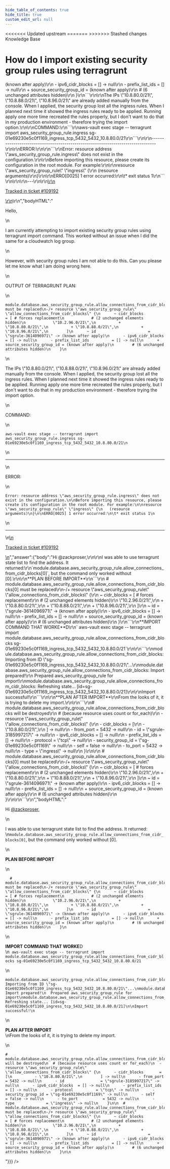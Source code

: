 ```yaml
---
hide_table_of_contents: true
hide_title: true
custom_edit_url: null
---
```



<head>
<<<<<<< Updated upstream
  <link rel="canonical" href="https://github.com/tnn-gruntwork-io/knowledge-base/discussions/551" />
=======
  <link rel="canonical" href="https://github.com/tnn-gruntwork-io/knowledge-base/discussions/551" />
>>>>>>> Stashed changes
</head>

<CenterLayout>
<span className="searchCategory">Knowledge Base</span>
<h1>How do I import existing security group rules using terragrunt</h1>
<GitHub discussion={{"id":"D_kwDOF8slf84AQmDU","number":551,"author":{"login":"sewmiuraj"},"title":"How do I import existing security group rules using terragrunt","body":"\r\nHello,\r\n\r\nI am currently attempting to import existing security group rules using terragrunt import command. This worked without an issue when I did the same for a cloudwatch log group.\r\n\r\nHowever, with security group rules I am not able to do this. Can you please let me know what I am doing wrong here.\r\n\r\nOUTPUT OF TERRAGRUNT PLAN:\r\n\r\n```\r\nmodule.database.aws_security_group_rule.allow_connections_from_cidr_blocks[0] must be replaced\r\n-/+ resource \"aws_security_group_rule\" \"allow_connections_from_cidr_blocks\" {\r\n      ~ cidr_blocks              = [ # forces replacement\r\n            # (2 unchanged elements hidden)\r\n            \"10.2.96.0/21\",\r\n          + \"10.8.80.0/21\",\r\n          + \"10.8.88.0/21\",\r\n          + \"10.8.96.0/21\",\r\n        ]\r\n      ~ id                       = \"sgrule-3614096971\" -> (known after apply)\r\n      - ipv6_cidr_blocks         = [] -> null\r\n      - prefix_list_ids          = [] -> null\r\n      + source_security_group_id = (known after apply)\r\n        # (6 unchanged attributes hidden)\r\n    }\r\n```\r\n\r\nThe IPs  \"10.8.80.0/21\", \"10.8.88.0/21\", \"10.8.96.0/21\" are already added manually from the console. When I applied, the security group lost all the ingress rules. When I planned next time it showed the ingress rules ready to be applied. Running apply one more time recreated the rules properly, but I don't want to do that in my production environment - therefore trying the import option.\r\n\r\nCOMMAND:\r\n```\r\naws-vault exec stage -- terragrunt import aws_security_group_rule.ingress sg-01e69230e5c0f1169_ingress_tcp_5432_5432_10.8.80.0/21\r\n```\r\n\r\n--------------------------------------------------------------------------------\r\n\r\nERROR:\r\n\r\n```\r\nError: resource address \"aws_security_group_rule.ingress\" does not exist in the configuration.\r\n\r\nBefore importing this resource, please create its configuration in the root module. For example:\r\n\r\nresource \"aws_security_group_rule\" \"ingress\" {\r\n   (resource arguments)\r\n}\r\n\r\nERRO[0025] 1 error occurred:\r\n\t* exit status 1\r\n```     \r\n\r\n\r\n---\r\n\r\n<ins datetime=\"2022-08-31T12:33:20Z\">\r\n  <p><a href=\"https://support.gruntwork.io/hc/requests/109192\">Tracked in ticket #109192</a></p>\r\n</ins>\r\n","bodyHTML":"<p dir=\"auto\">Hello,</p>\n<p dir=\"auto\">I am currently attempting to import existing security group rules using terragrunt import command. This worked without an issue when I did the same for a cloudwatch log group.</p>\n<p dir=\"auto\">However, with security group rules I am not able to do this. Can you please let me know what I am doing wrong here.</p>\n<p dir=\"auto\">OUTPUT OF TERRAGRUNT PLAN:</p>\n<div class=\"snippet-clipboard-content notranslate position-relative overflow-auto\" data-snippet-clipboard-copy-content=\"module.database.aws_security_group_rule.allow_connections_from_cidr_blocks[0] must be replaced\n-/+ resource &quot;aws_security_group_rule&quot; &quot;allow_connections_from_cidr_blocks&quot; {\n      ~ cidr_blocks              = [ # forces replacement\n            # (2 unchanged elements hidden)\n            &quot;10.2.96.0/21&quot;,\n          + &quot;10.8.80.0/21&quot;,\n          + &quot;10.8.88.0/21&quot;,\n          + &quot;10.8.96.0/21&quot;,\n        ]\n      ~ id                       = &quot;sgrule-3614096971&quot; -&gt; (known after apply)\n      - ipv6_cidr_blocks         = [] -&gt; null\n      - prefix_list_ids          = [] -&gt; null\n      + source_security_group_id = (known after apply)\n        # (6 unchanged attributes hidden)\n    }\"><pre class=\"notranslate\"><code class=\"notranslate\">module.database.aws_security_group_rule.allow_connections_from_cidr_blocks[0] must be replaced\n-/+ resource \"aws_security_group_rule\" \"allow_connections_from_cidr_blocks\" {\n      ~ cidr_blocks              = [ # forces replacement\n            # (2 unchanged elements hidden)\n            \"10.2.96.0/21\",\n          + \"10.8.80.0/21\",\n          + \"10.8.88.0/21\",\n          + \"10.8.96.0/21\",\n        ]\n      ~ id                       = \"sgrule-3614096971\" -&gt; (known after apply)\n      - ipv6_cidr_blocks         = [] -&gt; null\n      - prefix_list_ids          = [] -&gt; null\n      + source_security_group_id = (known after apply)\n        # (6 unchanged attributes hidden)\n    }\n</code></pre></div>\n<p dir=\"auto\">The IPs  \"10.8.80.0/21\", \"10.8.88.0/21\", \"10.8.96.0/21\" are already added manually from the console. When I applied, the security group lost all the ingress rules. When I planned next time it showed the ingress rules ready to be applied. Running apply one more time recreated the rules properly, but I don't want to do that in my production environment - therefore trying the import option.</p>\n<p dir=\"auto\">COMMAND:</p>\n<div class=\"snippet-clipboard-content notranslate position-relative overflow-auto\" data-snippet-clipboard-copy-content=\"aws-vault exec stage -- terragrunt import aws_security_group_rule.ingress sg-01e69230e5c0f1169_ingress_tcp_5432_5432_10.8.80.0/21\"><pre class=\"notranslate\"><code class=\"notranslate\">aws-vault exec stage -- terragrunt import aws_security_group_rule.ingress sg-01e69230e5c0f1169_ingress_tcp_5432_5432_10.8.80.0/21\n</code></pre></div>\n<hr>\n<p dir=\"auto\">ERROR:</p>\n<div class=\"snippet-clipboard-content notranslate position-relative overflow-auto\" data-snippet-clipboard-copy-content=\"Error: resource address &quot;aws_security_group_rule.ingress&quot; does not exist in the configuration.\n\nBefore importing this resource, please create its configuration in the root module. For example:\n\nresource &quot;aws_security_group_rule&quot; &quot;ingress&quot; {\n   (resource arguments)\n}\n\nERRO[0025] 1 error occurred:\n\t* exit status 1\"><pre class=\"notranslate\"><code class=\"notranslate\">Error: resource address \"aws_security_group_rule.ingress\" does not exist in the configuration.\n\nBefore importing this resource, please create its configuration in the root module. For example:\n\nresource \"aws_security_group_rule\" \"ingress\" {\n   (resource arguments)\n}\n\nERRO[0025] 1 error occurred:\n\t* exit status 1\n</code></pre></div>\n<hr>\n<ins datetime=\"2022-08-31T12:33:20Z\">\n  <p dir=\"auto\"><a href=\"https://support.gruntwork.io/hc/requests/109192\" rel=\"nofollow\">Tracked in ticket #109192</a></p>\n</ins>","answer":{"body":"Hi @zackproser,\r\n\r\nI was able to use terragrunt state list to find the address. It returned:\r\n`module.database.aws_security_group_rule.allow_connections_from_cidr_blocks[0]`, but the command only worked without [0].\r\n\r\n**PLAN BEFORE IMPORT**\r\n```\r\n  # module.database.aws_security_group_rule.allow_connections_from_cidr_blocks[0] must be replaced\r\n-/+ resource \"aws_security_group_rule\" \"allow_connections_from_cidr_blocks\" {\r\n      ~ cidr_blocks              = [ # forces replacement\r\n            # (2 unchanged elements hidden)\r\n            \"10.2.96.0/21\",\r\n          + \"10.8.80.0/21\",\r\n          + \"10.8.88.0/21\",\r\n          + \"10.8.96.0/21\",\r\n        ]\r\n      ~ id                       = \"sgrule-3614096971\" -> (known after apply)\r\n      - ipv6_cidr_blocks         = [] -> null\r\n      - prefix_list_ids          = [] -> null\r\n      + source_security_group_id = (known after apply)\r\n        # (6 unchanged attributes hidden)\r\n    }\r\n```\r\n**IMPORT COMMAND THAT WORKE**D\r\n` aws-vault exec stage -- terragrunt import module.database.aws_security_group_rule.allow_connections_from_cidr_blocks sg-01e69230e5c0f1169_ingress_tcp_5432_5432_10.8.80.0/21`\r\n\r\n```\r\nmodule.database.aws_security_group_rule.allow_connections_from_cidr_blocks: Importing from ID \"sg-01e69230e5c0f1169_ingress_tcp_5432_5432_10.8.80.0/21\"...\r\nmodule.database.aws_security_group_rule.allow_connections_from_cidr_blocks: Import prepared!\r\n  Prepared aws_security_group_rule for import\r\nmodule.database.aws_security_group_rule.allow_connections_from_cidr_blocks: Refreshing state... [id=sg-01e69230e5c0f1169_ingress_tcp_5432_5432_10.8.80.0/21]\r\n\r\nImport successful!\r\n```\r\n\r\n**PLAN AFTER IMPORT**\r\nFrom the looks of it, it is trying to delete my import.\r\n\r\n```\r\n# module.database.aws_security_group_rule.allow_connections_from_cidr_blocks will be destroyed\r\n  # (because resource uses count or for_each)\r\n  - resource \"aws_security_group_rule\" \"allow_connections_from_cidr_blocks\" {\r\n      - cidr_blocks       = [\r\n          - \"10.8.80.0/21\",\r\n        ] -> null\r\n      - from_port         = 5432 -> null\r\n      - id                = \"sgrule-3185997217\" -> null\r\n      - ipv6_cidr_blocks  = [] -> null\r\n      - prefix_list_ids   = [] -> null\r\n      - protocol          = \"tcp\" -> null\r\n      - security_group_id = \"sg-01e69230e5c0f1169\" -> null\r\n      - self              = false -> null\r\n      - to_port           = 5432 -> null\r\n      - type              = \"ingress\" -> null\r\n    }\r\n\r\n  # module.database.aws_security_group_rule.allow_connections_from_cidr_blocks[0] must be replaced\r\n-/+ resource \"aws_security_group_rule\" \"allow_connections_from_cidr_blocks\" {\r\n      ~ cidr_blocks              = [ # forces replacement\r\n            # (2 unchanged elements hidden)\r\n            \"10.2.96.0/21\",\r\n          + \"10.8.80.0/21\",\r\n          + \"10.8.88.0/21\",\r\n          + \"10.8.96.0/21\",\r\n        ]\r\n      ~ id                       = \"sgrule-3614096971\" -> (known after apply)\r\n      - ipv6_cidr_blocks         = [] -> null\r\n      - prefix_list_ids          = [] -> null\r\n      + source_security_group_id = (known after apply)\r\n        # (6 unchanged attributes hidden)\r\n    }\r\n\r\n```\r\n","bodyHTML":"<p dir=\"auto\">Hi <a class=\"user-mention notranslate\" data-hovercard-type=\"user\" data-hovercard-url=\"/users/zackproser/hovercard\" data-octo-click=\"hovercard-link-click\" data-octo-dimensions=\"link_type:self\" href=\"https://github.com/zackproser\">@zackproser</a>,</p>\n<p dir=\"auto\">I was able to use terragrunt state list to find the address. It returned:<br>\n<code class=\"notranslate\">module.database.aws_security_group_rule.allow_connections_from_cidr_blocks[0]</code>, but the command only worked without [0].</p>\n<p dir=\"auto\"><strong>PLAN BEFORE IMPORT</strong></p>\n<div class=\"snippet-clipboard-content notranslate position-relative overflow-auto\" data-snippet-clipboard-copy-content=\"  # module.database.aws_security_group_rule.allow_connections_from_cidr_blocks[0] must be replaced\n-/+ resource &quot;aws_security_group_rule&quot; &quot;allow_connections_from_cidr_blocks&quot; {\n      ~ cidr_blocks              = [ # forces replacement\n            # (2 unchanged elements hidden)\n            &quot;10.2.96.0/21&quot;,\n          + &quot;10.8.80.0/21&quot;,\n          + &quot;10.8.88.0/21&quot;,\n          + &quot;10.8.96.0/21&quot;,\n        ]\n      ~ id                       = &quot;sgrule-3614096971&quot; -&gt; (known after apply)\n      - ipv6_cidr_blocks         = [] -&gt; null\n      - prefix_list_ids          = [] -&gt; null\n      + source_security_group_id = (known after apply)\n        # (6 unchanged attributes hidden)\n    }\"><pre class=\"notranslate\"><code class=\"notranslate\">  # module.database.aws_security_group_rule.allow_connections_from_cidr_blocks[0] must be replaced\n-/+ resource \"aws_security_group_rule\" \"allow_connections_from_cidr_blocks\" {\n      ~ cidr_blocks              = [ # forces replacement\n            # (2 unchanged elements hidden)\n            \"10.2.96.0/21\",\n          + \"10.8.80.0/21\",\n          + \"10.8.88.0/21\",\n          + \"10.8.96.0/21\",\n        ]\n      ~ id                       = \"sgrule-3614096971\" -&gt; (known after apply)\n      - ipv6_cidr_blocks         = [] -&gt; null\n      - prefix_list_ids          = [] -&gt; null\n      + source_security_group_id = (known after apply)\n        # (6 unchanged attributes hidden)\n    }\n</code></pre></div>\n<p dir=\"auto\"><strong>IMPORT COMMAND THAT WORKE</strong>D<br>\n<code class=\"notranslate\"> aws-vault exec stage -- terragrunt import module.database.aws_security_group_rule.allow_connections_from_cidr_blocks sg-01e69230e5c0f1169_ingress_tcp_5432_5432_10.8.80.0/21</code></p>\n<div class=\"snippet-clipboard-content notranslate position-relative overflow-auto\" data-snippet-clipboard-copy-content=\"module.database.aws_security_group_rule.allow_connections_from_cidr_blocks: Importing from ID &quot;sg-01e69230e5c0f1169_ingress_tcp_5432_5432_10.8.80.0/21&quot;...\nmodule.database.aws_security_group_rule.allow_connections_from_cidr_blocks: Import prepared!\n  Prepared aws_security_group_rule for import\nmodule.database.aws_security_group_rule.allow_connections_from_cidr_blocks: Refreshing state... [id=sg-01e69230e5c0f1169_ingress_tcp_5432_5432_10.8.80.0/21]\n\nImport successful!\"><pre class=\"notranslate\"><code class=\"notranslate\">module.database.aws_security_group_rule.allow_connections_from_cidr_blocks: Importing from ID \"sg-01e69230e5c0f1169_ingress_tcp_5432_5432_10.8.80.0/21\"...\nmodule.database.aws_security_group_rule.allow_connections_from_cidr_blocks: Import prepared!\n  Prepared aws_security_group_rule for import\nmodule.database.aws_security_group_rule.allow_connections_from_cidr_blocks: Refreshing state... [id=sg-01e69230e5c0f1169_ingress_tcp_5432_5432_10.8.80.0/21]\n\nImport successful!\n</code></pre></div>\n<p dir=\"auto\"><strong>PLAN AFTER IMPORT</strong><br>\nFrom the looks of it, it is trying to delete my import.</p>\n<div class=\"snippet-clipboard-content notranslate position-relative overflow-auto\" data-snippet-clipboard-copy-content=\"# module.database.aws_security_group_rule.allow_connections_from_cidr_blocks will be destroyed\n  # (because resource uses count or for_each)\n  - resource &quot;aws_security_group_rule&quot; &quot;allow_connections_from_cidr_blocks&quot; {\n      - cidr_blocks       = [\n          - &quot;10.8.80.0/21&quot;,\n        ] -&gt; null\n      - from_port         = 5432 -&gt; null\n      - id                = &quot;sgrule-3185997217&quot; -&gt; null\n      - ipv6_cidr_blocks  = [] -&gt; null\n      - prefix_list_ids   = [] -&gt; null\n      - protocol          = &quot;tcp&quot; -&gt; null\n      - security_group_id = &quot;sg-01e69230e5c0f1169&quot; -&gt; null\n      - self              = false -&gt; null\n      - to_port           = 5432 -&gt; null\n      - type              = &quot;ingress&quot; -&gt; null\n    }\n\n  # module.database.aws_security_group_rule.allow_connections_from_cidr_blocks[0] must be replaced\n-/+ resource &quot;aws_security_group_rule&quot; &quot;allow_connections_from_cidr_blocks&quot; {\n      ~ cidr_blocks              = [ # forces replacement\n            # (2 unchanged elements hidden)\n            &quot;10.2.96.0/21&quot;,\n          + &quot;10.8.80.0/21&quot;,\n          + &quot;10.8.88.0/21&quot;,\n          + &quot;10.8.96.0/21&quot;,\n        ]\n      ~ id                       = &quot;sgrule-3614096971&quot; -&gt; (known after apply)\n      - ipv6_cidr_blocks         = [] -&gt; null\n      - prefix_list_ids          = [] -&gt; null\n      + source_security_group_id = (known after apply)\n        # (6 unchanged attributes hidden)\n    }\n\"><pre class=\"notranslate\"><code class=\"notranslate\"># module.database.aws_security_group_rule.allow_connections_from_cidr_blocks will be destroyed\n  # (because resource uses count or for_each)\n  - resource \"aws_security_group_rule\" \"allow_connections_from_cidr_blocks\" {\n      - cidr_blocks       = [\n          - \"10.8.80.0/21\",\n        ] -&gt; null\n      - from_port         = 5432 -&gt; null\n      - id                = \"sgrule-3185997217\" -&gt; null\n      - ipv6_cidr_blocks  = [] -&gt; null\n      - prefix_list_ids   = [] -&gt; null\n      - protocol          = \"tcp\" -&gt; null\n      - security_group_id = \"sg-01e69230e5c0f1169\" -&gt; null\n      - self              = false -&gt; null\n      - to_port           = 5432 -&gt; null\n      - type              = \"ingress\" -&gt; null\n    }\n\n  # module.database.aws_security_group_rule.allow_connections_from_cidr_blocks[0] must be replaced\n-/+ resource \"aws_security_group_rule\" \"allow_connections_from_cidr_blocks\" {\n      ~ cidr_blocks              = [ # forces replacement\n            # (2 unchanged elements hidden)\n            \"10.2.96.0/21\",\n          + \"10.8.80.0/21\",\n          + \"10.8.88.0/21\",\n          + \"10.8.96.0/21\",\n        ]\n      ~ id                       = \"sgrule-3614096971\" -&gt; (known after apply)\n      - ipv6_cidr_blocks         = [] -&gt; null\n      - prefix_list_ids          = [] -&gt; null\n      + source_security_group_id = (known after apply)\n        # (6 unchanged attributes hidden)\n    }\n\n</code></pre></div>"}}} />

</CenterLayout>
  

<!-- ##DOCS-SOURCER-START
{
  "sourcePlugin": "github-discussions",
  "hash": "83d2785cfdb9d15ed528bc854adc9776"
}
##DOCS-SOURCER-END -->
